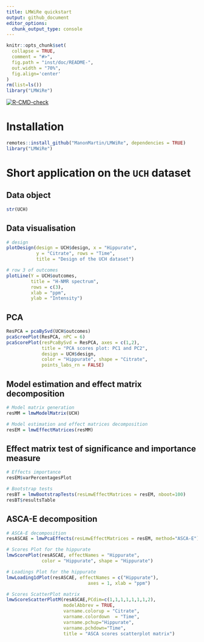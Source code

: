 ```yaml
---
title: LMWiRe quickstart
output: github_document
editor_options: 
  chunk_output_type: console
---
```


```r
knitr::opts_chunk$set(
  collapse = TRUE,
  comment = "#>",
  fig.path = "inst/doc/README-",
  out.width = "70%",
  fig.align='center'
)
rm(list=ls())
library("LMWiRe")
```  


<!-- badges: start -->
[![R-CMD-check](https://github.com/ManonMartin/LMWiRe/actions/workflows/check-standard.yaml/badge.svg)](https://github.com/ManonMartin/LMWiRe/actions/workflows/check-standard.yaml)
<!-- badges: end -->


# Installation

```r
remotes::install_github("ManonMartin/LMWiRe", dependencies = TRUE)
library("LMWiRe")
```



# Short application on the `UCH` dataset

## Data object

```r
str(UCH)
```


## Data visualisation

```r
# design
plotDesign(design = UCH$design, x = "Hippurate", 
           y = "Citrate", rows = "Time",
           title = "Design of the UCH dataset")

# row 3 of outcomes
plotLine(Y = UCH$outcomes,
         title = "H-NMR spectrum",
         rows = c(3),
         xlab = "ppm",
         ylab = "Intensity")
```

## PCA

```r
ResPCA = pcaBySvd(UCH$outcomes)
pcaScreePlot(ResPCA, nPC = 6)
pcaScorePlot(resPcaBySvd = ResPCA, axes = c(1,2), 
             title = "PCA scores plot: PC1 and PC2", 
             design = UCH$design,
             color = "Hippurate", shape = "Citrate",
             points_labs_rn = FALSE)
```

## Model estimation and effect matrix decomposition

```r
# Model matrix generation
resMM = lmwModelMatrix(UCH)

# Model estimation and effect matrices decomposition
resEM = lmwEffectMatrices(resMM)
```

## Effect matrix test of significance and importance measure

```r
# Effects importance
resEM$varPercentagesPlot

# Bootstrap tests
resBT = lmwBootstrapTests(resLmwEffectMatrices = resEM, nboot=100)
resBT$resultsTable
```


## ASCA-E decomposition

```r
# ASCA-E decomposition
resASCAE = lmwPcaEffects(resLmwEffectMatrices = resEM, method="ASCA-E")

# Scores Plot for the hippurate
lmwScorePlot(resASCAE, effectNames = "Hippurate", 
             color = "Hippurate", shape = "Hippurate")

# Loadings Plot for the hippurate
lmwLoading1dPlot(resASCAE, effectNames = c("Hippurate"), 
                              axes = 1, xlab = "ppm")

# Scores ScatterPlot matrix
lmwScoreScatterPlotM(resASCAE,PCdim=c(1,1,1,1,1,1,1,2),
                     modelAbbrev = TRUE,
                     varname.colorup = "Citrate",
                     varname.colordown  = "Time",
                     varname.pchup="Hippurate",
                     varname.pchdown="Time",
                     title = "ASCA scores scatterplot matrix")
```

